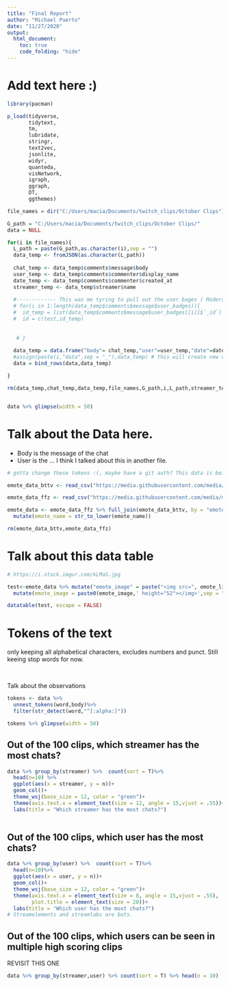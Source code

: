 ```yaml
---
title: "Final Report"
author: "Michael Puerto"
date: "11/27/2020"
output: 
  html_document:
    toc: true
    code_folding: "hide"
---
```


# Add text here :)




```r
library(pacman)

p_load(tidyverse,
       tidytext,
       tm,
       lubridate,
       stringr, 
       text2vec,
       jsonlite,
       widyr,
       quanteda,
       visNetwork,
       igraph,
       ggraph,
       DT,
       ggthemes)

```


```r

file_names = dir("C:/Users/macia/Documents/twitch_clips/October Clips")

G_path = "C:/Users/macia/Documents/twitch_clips/October Clips/"
data = NULL

for(i in file_names){
  L_path = paste(G_path,as.character(i),sep = "")
  data_temp <- fromJSON(as.character(L_path))
  
  chat_temp <- data_temp$comments$message$body
  user_temp <- data_temp$comments$commenter$display_name
  date_temp <- data_temp$comments$commenter$created_at
  streamer_temp <- data_temp$streamer$name
  
  #------------- This was me tyring to pull out the user bages ( Moderator/subcriber etc..)
  # for(i in 1:length(data_temp$comments$message$user_badges)){
  #  id_temp = list(data_temp$comments$message$user_badges[[i]]$`_id`)
  #  id = c(test,id_temp)
    
    
   # }
  
  data_temp = data.frame("body"= chat_temp,"user"=user_temp,"date"=date_temp,"streamer" = streamer_temp, stringsAsFactors = F)
  #assign(paste(i,"data",sep = "_"),data_temp) # this will create new dataframes in the environment
  data = bind_rows(data,data_temp)

}

rm(data_temp,chat_temp,data_temp,file_names,G_path,i,L_path,streamer_temp,user_temp,date_temp)


data %>% glimpse(width = 50)

```
# Talk about the Data here. 

- Body is the message of the chat
- User is the ... I think I talked about this in another file. 

```r

# gotta change these tokens :(, maybe have a git auth? This data is being read from github, and uses git lfs. 

emote_data_bttv <- read_csv("https://media.githubusercontent.com/media/mowgl-i/Reddit-and-Twitch/master/Data%20Collection/bttv_emotes.csv?token=ALDJHKWDI54NLBT7UUU55E27YGTMG") 

emote_data_ffz <- read_csv("https://media.githubusercontent.com/media/mowgl-i/Reddit-and-Twitch/master/Data%20Collection/ffz_emotes.csv?token=ALDJHKRP2VJN52LHK7F3UQS7YGTJU")

emote_data <- emote_data_ffz %>% full_join(emote_data_bttv, by = "emote_name") %>% select(-c(X1.x,X1.y)) %>% distinct(emote_name,.keep_all = T)%>% 
  mutate(emote_name = str_to_lower(emote_name))

rm(emote_data_bttv,emote_data_ffz)

```


# Talk about this data table

```r

# https://i.stack.imgur.com/kLMaS.jpg

test<-emote_data %>% mutate("emote_image" = paste("<img src=", emote_link, sep = "")) %>% 
  mutate(emote_image = paste0(emote_image,' height="52"></img>',sep = "")) %>%  select(emote_name,emote_image)

datatable(test, escape = FALSE)


```

# Tokens of the text


only keeping all alphabetical characters, excludes numbers and punct. Still keeing stop words for now. 

<br>

Talk about the observations


```r
tokens <- data %>%
  unnest_tokens(word,body)%>% 
  filter(str_detect(word,"^[:alpha:]"))

tokens %>% glimpse(width = 50)

```


## Out of the 100 clips, which streamer has the most chats?

```r

data %>% group_by(streamer) %>%  count(sort = T)%>%
  head(n=10) %>% 
  ggplot(aes(x = streamer, y = n))+
  geom_col()+
  theme_wsj(base_size = 12, color = "green")+
  theme(axis.text.x = element_text(size = 12, angle = 15,vjust = .55))+
  labs(title = "Which streamer has the most chats?")
  

```
## Out of the 100 clips, which user has the most chats?

```r

data %>% group_by(user) %>%  count(sort = T)%>%
  head(n=10)%>% 
  ggplot(aes(x = user, y = n))+
  geom_col()+
  theme_wsj(base_size = 12, color = "green")+
  theme(axis.text.x = element_text(size = 8, angle = 15,vjust = .55),
        plot.title = element_text(size = 20))+
  labs(title = "Which user has the most chats?")
# Streamelements and streamlabs are bots. 


```

## Out of the 100 clips, which users can be seen in multiple high scoring clips

REVISIT THIS ONE

```r

data %>% group_by(streamer,user) %>% count(sort = T) %>% head(n = 10)

```

